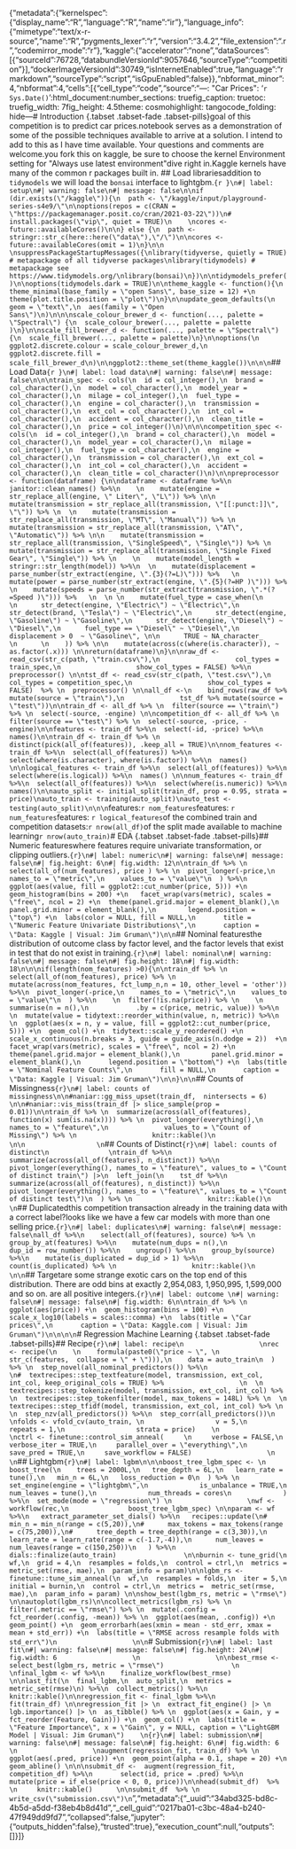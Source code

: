 {"metadata":{"kernelspec":{"display_name":"R","language":"R","name":"ir"},"language_info":{"mimetype":"text/x-r-source","name":"R","pygments_lexer":"r","version":"3.4.2","file_extension":".r","codemirror_mode":"r"},"kaggle":{"accelerator":"none","dataSources":[{"sourceId":76728,"databundleVersionId":9057646,"sourceType":"competition"}],"dockerImageVersionId":30749,"isInternetEnabled":true,"language":"rmarkdown","sourceType":"script","isGpuEnabled":false}},"nbformat_minor":4,"nbformat":4,"cells":[{"cell_type":"code","source":"---\ntitle: \"Car Prices\"\ndate: '`r Sys.Date()`'\noutput:\n  html_document:\n    number_sections: true\n    fig_caption: true\n    toc: true\n    fig_width: 7\n    fig_height: 4.5\n    theme: cosmo\n    highlight: tango\n    code_folding: hide\n---\n  \n# Introduction  {.tabset .tabset-fade .tabset-pills}\n\nThe goal of this competition is to predict car prices.\n\nMy notebook serves as a demonstration of some of the possible techniques available to arrive at a solution.  I intend to add to this as I have time available. Your questions and comments are welcome.\n\nIf you fork this on kaggle, be sure to choose the kernel Environment setting for \"Always use latest environment\"\n\nLets dive right in.\n\nThe Kaggle kernels have many of the common r packages built in.  \n\n## Load libraries\n\nIn addition to `tidymodels` we will load the `bonsai` interface to lightgbm.\n\n```{r }\n#| label: setup\n#| warning: false\n#| message: false\n\nif (dir.exists(\"/kaggle\")){\n  path <- \"/kaggle/input/playground-series-s4e9/\"\n\noptions(repos = c(CRAN = \"https://packagemanager.posit.co/cran/2021-03-22\"))\n# install.packages(\"vip\", quiet = TRUE)\n    \ncores <- future::availableCores()\n\n} else {\n  path <- stringr::str_c(here::here(\"data\"),\"/\")\n\ncores <- future::availableCores(omit = 1)\n}\n\n \nsuppressPackageStartupMessages({\nlibrary(tidyverse, quietly = TRUE) # metapackage of all tidyverse packages\nlibrary(tidymodels) # metapackage see https://www.tidymodels.org/\nlibrary(bonsai)\n})\n\ntidymodels_prefer()\n\noptions(tidymodels.dark = TRUE)\n\ntheme_kaggle <- function(){\n  theme_minimal(base_family = \"open Sans\", base_size = 12) +\n    theme(plot.title.position = \"plot\")\n}\n\nupdate_geom_defaults(\n  geom = \"text\",\n  aes(family = \"Open Sans\")\n)\n\n\nscale_colour_brewer_d <- function(..., palette = \"Spectral\") {\n  scale_colour_brewer(..., palette = palette )\n}\n\nscale_fill_brewer_d <- function(..., palette = \"Spectral\") {\n  scale_fill_brewer(..., palette = palette)\n}\n\noptions(\n  ggplot2.discrete.colour = scale_colour_brewer_d,\n  ggplot2.discrete.fill = scale_fill_brewer_d\n)\n\nggplot2::theme_set(theme_kaggle())\n\n\n```\n\n\n## Load Data\n\n```{r }\n#| label: load data\n#| warning: false\n#| message: false\n\n\ntrain_spec <- cols(\n  id = col_integer(),\n  brand = col_character(),\n  model = col_character(),\n  model_year = col_character(),\n  milage = col_integer(),\n  fuel_type = col_character(),\n  engine = col_character(),\n  transmission = col_character(),\n  ext_col = col_character(),\n  int_col = col_character(),\n  accident = col_character(),\n  clean_title = col_character(),\n  price = col_integer()\n)\n\n\ncompetition_spec <- cols(\n  id = col_integer(),\n  brand = col_character(),\n  model = col_character(),\n  model_year = col_character(),\n  milage = col_integer(),\n  fuel_type = col_character(),\n  engine = col_character(),\n  transmission = col_character(),\n  ext_col = col_character(),\n  int_col = col_character(),\n  accident = col_character(),\n  clean_title = col_character()\n)\n\npreprocessor <- function(dataframe) {\n\ndataframe <- dataframe %>%\n    janitor::clean_names() %>%\n    \n    mutate(engine = str_replace_all(engine, \" Liter\", \"L\")) %>% \n\n    mutate(transmission = str_replace_all(transmission, \"[[:punct:]]\", \"\")) %>% \n  \n    mutate(transmission = str_replace_all(transmission, \"MT\", \"Manual\")) %>% \n    mutate(transmission = str_replace_all(transmission, \"AT\", \"Automatic\")) %>% \n\n    mutate(transmission = str_replace_all(transmission, \"SingleSpeed\", \"Single\")) %>% \n    mutate(transmission = str_replace_all(transmission, \"Single Fixed Gear\", \"Single\")) %>% \n    \n    mutate(model_length = stringr::str_length(model)) %>%\n  \n    mutate(displacement = parse_number(str_extract(engine, \".{3}(?=L)\"))) %>%   \n    mutate(power = parse_number(str_extract(engine, \".{5}(?=HP )\"))) %>%   \n    mutate(speeds = parse_number(str_extract(transmission, \".*(?=Speed )\"))) %>%   \n  \n \n    mutate(fuel_type = case_when(\n      \n      str_detect(engine, \"Electric\") ~ \"Electric\",\n      str_detect(brand, \"Tesla\") ~ \"Electric\",\n      str_detect(engine, \"Gasoline\") ~ \"Gasoline\",\n      str_detect(engine, \"Diesel\") ~ \"Diesel\",\n      fuel_type == \"Diesel\" ~ \"Diesel\",\n      displacement > 0  ~ \"Gasoline\", \n\n      TRUE ~ NA_character_      \n      \n    )) %>% \n\n    mutate(across(c(where(is.character)), ~ as.factor(.x))) \n\nreturn(dataframe)\n}\n\nraw_df <- read_csv(str_c(path, \"train.csv\"),\n                   col_types = train_spec,\n                   show_col_types = FALSE) %>%\n          preprocessor() \n\ntst_df <- read_csv(str_c(path, \"test.csv\"),\n                   col_types = competition_spec,\n                   show_col_types = FALSE)  %>% \n  preprocessor() \n\nall_df <-\n    bind_rows(raw_df %>% mutate(source = \"train\"),\n              tst_df %>% mutate(source = \"test\"))\n\ntrain_df <- all_df %>% \n  filter(source == \"train\") %>% \n  select(-source, -engine) \n\ncompetition_df <- all_df %>% \n  filter(source == \"test\") %>% \n  select(-source, -price, -engine)\n\nfeatures <- train_df %>%\n  select(-id, -price) %>%\n  names()\n\ntrain_df <- train_df %>% \n  distinct(pick(all_of(features)), .keep_all = TRUE)\n\nnom_features <- train_df %>%\n  select(all_of(features)) %>%\n  select(where(is.character), where(is.factor)) %>%\n  names() \n\nlogical_features <- train_df %>%\n  select(all_of(features)) %>%\n  select(where(is.logical)) %>%\n  names() \n\nnum_features <- train_df %>%\n  select(all_of(features)) %>%\n  select(where(is.numeric)) %>%\n  names()\n\nauto_split <- initial_split(train_df, prop = 0.95, strata = price)\nauto_train <- training(auto_split)\nauto_test <- testing(auto_split)\n\n\n```\n\nNominal features:\n\n`r nom_features`\n\nNumeric features: \n\n`r num_features`\n\nLogical features: \n\n`r logical_features`\n\n\nSize of the combined train and competition datasets:\n\n`r nrow(all_df)`\n\nSize of the split made available to machine learning\n\n`r nrow(auto_train)`\n\n\n# EDA {.tabset .tabset-fade .tabset-pills}\n\n## Numeric features\n\nConsider where features require univariate transformation, or clipping outliers.\n```{r}\n#| label: numeric\n#| warning: false\n#| message: false\n#| fig.height: 6\n#| fig.width: 12\n\ntrain_df %>% \n  select(all_of(num_features), price ) %>% \n  pivot_longer(-price,\n    names_to = \"metric\",\n    values_to = \"value\"\n  ) %>%\n  ggplot(aes(value, fill = ggplot2::cut_number(price, 5))) +\n  geom_histogram(bins = 200) +\n   facet_wrap(vars(metric), scales = \"free\", ncol = 2) +\n  theme(panel.grid.major = element_blank(),\n        panel.grid.minor = element_blank(),\n        legend.position = \"top\") +\n  labs(color = NULL, fill = NULL,\n       title = \"Numeric Feature Univariate Distributions\",\n       caption = \"Data: Kaggle | Visual: Jim Gruman\")\n\n```\n\n\n## Nominal features\n\nExplore the distribution of outcome class by factor level, and the factor levels that exist in test that do not exist in training.\n\n\n```{r}\n#| label: nominal\n#| warning: false\n#| message: false\n#| fig.height: 18\n#| fig.width: 18\n\n\nif(length(nom_features) >0){\n\ntrain_df %>% \n  select(all_of(nom_features), price) %>% \n  mutate(across(nom_features, fct_lump_n,n = 10, other_level = 'other')) %>%\n  pivot_longer(-price,\n    names_to = \"metric\",\n    values_to = \"value\"\n  ) %>%\n    \n  filter(!is.na(price)) %>% \n    \n  summarise(n = n(),\n            .by = c(price, metric, value)) %>%\n      \n  mutate(value = tidytext::reorder_within(value, n, metric)) %>%\n    \n  ggplot(aes(x = n, y = value, fill = ggplot2::cut_number(price, 5))) +\n  geom_col() +\n  tidytext::scale_y_reordered() +\n  scale_x_continuous(n.breaks = 3, guide = guide_axis(n.dodge = 2))  +\n  facet_wrap(vars(metric), scales = \"free\", ncol = 2) +\n  theme(panel.grid.major = element_blank(),\n        panel.grid.minor = element_blank(),\n       legend.position = \"bottom\") +\n  labs(title = \"Nominal Feature Counts\",\n       fill = NULL,\n       caption = \"Data: Kaggle | Visual: Jim Gruman\")\n\n}\n\n```\n\n## Counts of Missingness\n                  \n```{r}\n#| label: counts of missingness\n\n#naniar::gg_miss_upset(train_df,  nintersects = 6) \n\n#naniar::vis_miss(train_df |> slice_sample(prop = 0.01))\n\ntrain_df %>% \n  summarize(across(all_of(features), function(x) sum(is.na(x)))) %>% \n  pivot_longer(everything(),\n              names_to = \"feature\",\n              values_to = \"Count of Missing\") %>% \n                   knitr::kable()\n                   \n\n                  \n```\n\n## Counts of Distinct\n                   \n               \n```{r}\n#| label: counts of distinct\n               \ntrain_df %>%\n  summarize(across(all_of(features), n_distinct)) %>%\n  pivot_longer(everything(), names_to = \"feature\", values_to = \"Count of distinct train\") |>\n  left_join(\n    tst_df %>%\n      summarize(across(all_of(features), n_distinct)) %>%\n      pivot_longer(everything(), names_to = \"feature\", values_to = \"Count of distinct test\")\n  ) %>% \n                   knitr::kable()\n               \n```\n\n## Duplicated\n\nIs this competition transaction already in the training data with a correct label?\n\nIt looks like we have a few car models with more than one selling price.\n\n```{r}\n#| label: duplicates\n#| warning: false\n#| message: false\nall_df %>%\n    select(all_of(features), source) %>% \n    group_by_at(features) %>%\n    mutate(num_dups = n(),\n           dup_id = row_number()) %>%\n    ungroup() %>%\n    group_by(source) %>%\n    mutate(is_duplicated = dup_id > 1) %>%\n    count(is_duplicated) %>% \n                   knitr::kable()\n               \n\n```\n                   \n\n\n\n## Target\n\nThere are some strange exotic cars on the top end of this distribution. There are odd bins at exactly 2,954,083, 1,950,995, 1,599,000 and so on. \n\nThese are all positive integers.\n\n```{r}\n#| label: outcome \n#| warning: false\n#| message: false\n#| fig.width: 6\n\ntrain_df %>% \n  ggplot(aes(price)) +\n  geom_histogram(bins = 100) +\n  scale_x_log10(labels = scales::comma) +\n  labs(title = \"Car prices\",\n       caption = \"Data: Kaggle.com | Visual: Jim Gruman\")\n\n\n\n```\n \n           \n                \n# Regression Machine Learning {.tabset .tabset-fade .tabset-pills}\n\n\n## Recipe\n\n```{r}\n#| label: recipe\n                   \nrec <- recipe(\n    \n    formula(paste0(\"price ~ \", \n               str_c(features,  collapse = \" + \"))),\n    data = auto_train\n  ) %>% \n  step_novel(all_nominal_predictors()) %>%\n                   \n#  textrecipes::step_textfeature(model, transmission, ext_col, int_col, keep_original_cols = TRUE) %>%                   \n  \n  textrecipes::step_tokenize(model, transmission, ext_col, int_col) %>% \n  textrecipes::step_tokenfilter(model, max_tokens = 148L) %>% \n  \n  textrecipes::step_tfidf(model, transmission, ext_col, int_col) %>% \n  \n  step_nzv(all_predictors()) %>%\n  step_corr(all_predictors())\n                   \nfolds <- vfold_cv(auto_train, \n                  v = 5,\n                  repeats = 1,\n                  strata = price)    \n                   \nctrl <- finetune::control_sim_anneal(     \n     verbose = FALSE,\n     verbose_iter = TRUE,\n     parallel_over = \"everything\",\n     save_pred = TRUE,\n     save_workflow = FALSE)                   \n                                     \n```\n\n\n\n## Lightgbm\n\n```{r}\n#| label: lgbm\n\n\nboost_tree_lgbm_spec <- \n  boost_tree(\n    trees = 2000L,\n   tree_depth = 6L,\n   learn_rate =  tune(),\n   min_n = 6L,\n   loss_reduction = 0\n  ) %>% \n  set_engine(engine = \"lightgbm\",\n             is_unbalance = TRUE,\n             num_leaves = tune(),\n             num_threads = cores\n             ) %>%\n  set_mode(mode = \"regression\") \n                   \nwf <- workflow(rec,\n               boost_tree_lgbm_spec) \n\nparam <- wf %>%\n   extract_parameter_set_dials() %>%\n   recipes::update(\n#      min_n = min_n(range = c(5,20)),\n#      max_tokens = max_tokens(range = c(75,200)),\n#      tree_depth = tree_depth(range = c(3,30)),\n      learn_rate = learn_rate(range = c(-1.7,-4)),\n      num_leaves = num_leaves(range = c(150,250))\n   ) %>%\n   dials::finalize(auto_train)                 \n\nburnin <- tune_grid(\n  wf,\n  grid = 4,\n  resamples = folds,\n  control = ctrl,\n  metrics = metric_set(rmse, mae),\n  param_info = param)\n\nlgbm_rs <- finetune::tune_sim_anneal(\n  wf,\n  resamples = folds,\n  iter = 5,\n  initial = burnin,\n  control = ctrl,\n  metrics =  metric_set(rmse, mae),\n  param_info = param) \n\nshow_best(lgbm_rs, metric = \"rmse\")  \n\nautoplot(lgbm_rs)\n\ncollect_metrics(lgbm_rs) %>% \n  filter(.metric == \"rmse\") %>% \n  mutate(.config = fct_reorder(.config, -mean)) %>% \n  ggplot(aes(mean, .config)) +\n  geom_point() +\n  geom_errorbarh(aes(xmin = mean - std_err, xmax = mean + std_err)) +\n  labs(title = \"RMSE across resample folds with std_err\")\n                   \n\n```\n\n\n\n\n                   \n# Submission\n                   \n```{r}\n#| label: last fit\n#| warning: false\n#| message: false\n#| fig.height: 24\n#| fig.width: 6                   \n                   \n\nbest_rmse <-   select_best(lgbm_rs, metric = \"rmse\")                 \n                   \nfinal_lgbm <- wf %>%\n    finalize_workflow(best_rmse) \n\nlast_fit(\n  final_lgbm,\n  auto_split,\n  metrics = metric_set(rmse)\n) %>%\n  collect_metrics() %>%\n  knitr::kable()\n\nregression_fit <- final_lgbm %>%\n                        fit(train_df) \n\nregression_fit |> \n  extract_fit_engine() |> \n  lgb.importance() |> \n  as_tibble() %>% \n  ggplot(aes(x = Gain, y = fct_reorder(Feature, Gain))) +\n  geom_col() +\n  labs(title = \"Feature Importance\", x = \"Gain\", y = NULL, caption = \"LightGBM Model | Visual: Jim Gruman\")    \n```\n                   \n                   \n```{r}\n#| label: submission\n#| warning: false\n#| message: false\n#| fig.height: 6\n#| fig.width: 6                   \n                   \naugment(regression_fit, train_df) %>% \n  ggplot(aes(.pred, price)) +\n  geom_point(alpha = 0.1, shape = 20) +\n  geom_abline() \n\n\nsubmit_df <-  augment(regression_fit, competition_df) %>%\n       select(id, price = .pred) %>%\n       mutate(price = if_else(price < 0, 0, price))\n\nhead(submit_df)  %>% \n     knitr::kable()      \n\nsubmit_df  %>% \n  write_csv(\"submission.csv\")\n```   ","metadata":{"_uuid":"34abd325-bd8c-4b5d-a5dd-f38eb4b8d41d","_cell_guid":"0217ba01-c3bc-48a4-b240-47f949dd9fd7","collapsed":false,"jupyter":{"outputs_hidden":false},"trusted":true},"execution_count":null,"outputs":[]}]}
